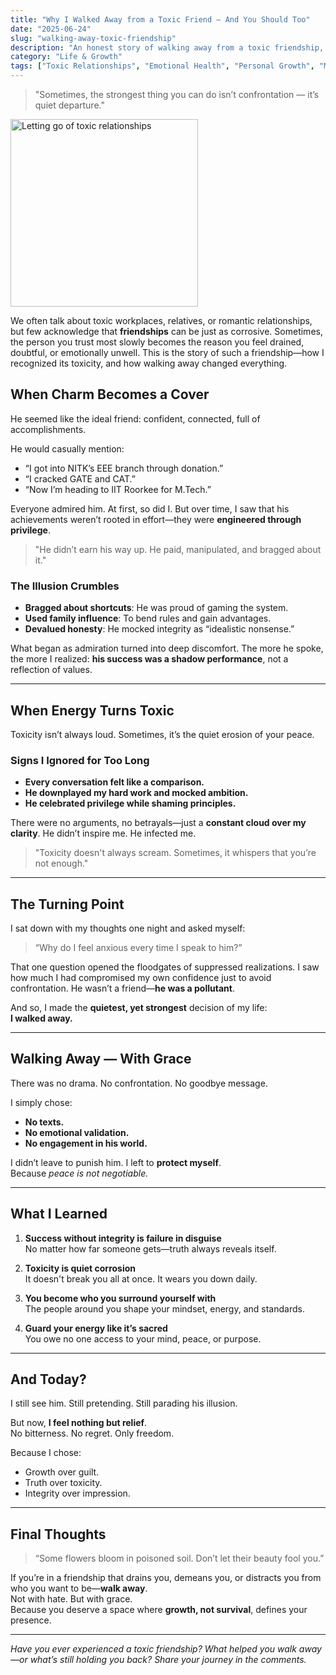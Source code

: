 ```yaml
---
title: "Why I Walked Away from a Toxic Friend — And You Should Too"
date: "2025-06-24"
slug: "walking-away-toxic-friendship"
description: "An honest story of walking away from a toxic friendship, learning self-worth, and reclaiming emotional peace."
category: "Life & Growth"
tags: ["Toxic Relationships", "Emotional Health", "Personal Growth", "Mental Peace"]
---
```


<div style={{ display: 'flex', flexDirection: 'row', gap: '20px', alignItems: 'center', marginBottom: '30px' }}>
  <div style={{ flex: '1' }}>
    <blockquote style={{ fontSize: '1.2em', fontStyle: 'italic', borderLeft: '4px solid #6366f1', paddingLeft: '15px', margin: '0' }}>
      "Sometimes, the strongest thing you can do isn’t confrontation — it’s quiet departure."
    </blockquote>
  </div>
  <div style={{ flex: '1' }}>
    <img 
      src="https://sdmntprnorthcentralus.oaiusercontent.com/files/00000000-1cac-622f-8200-0cc99892edc6/raw?se=2025-06-24T07%3A51%3A31Z&sp=r&sv=2024-08-04&sr=b&scid=6acaba3d-557e-5d0e-a024-e06c0f9c5764&skoid=add8ee7d-5fc7-451e-b06e-a82b2276cf62&sktid=a48cca56-e6da-484e-a814-9c849652bcb3&skt=2025-06-23T12%3A31%3A44Z&ske=2025-06-24T12%3A31%3A44Z&sks=b&skv=2024-08-04&sig=zOw%2BOaT4pBlTT7F5OzGQ0DyJiVr8i8km7v4woWIuCBo%3D"
      alt="Letting go of toxic relationships"
      width="300"
      height="300"
      style={{ borderRadius: '8px', boxShadow: '0 4px 6px rgba(0,0,0,0.1)' }}
    />
  </div>
</div>

We often talk about toxic workplaces, relatives, or romantic relationships, but few acknowledge that **friendships** can be just as corrosive. Sometimes, the person you trust most slowly becomes the reason you feel drained, doubtful, or emotionally unwell. This is the story of such a friendship—how I recognized its toxicity, and how walking away changed everything.

## When Charm Becomes a Cover

He seemed like the ideal friend: confident, connected, full of accomplishments.

He would casually mention:
- “I got into NITK’s EEE branch through donation.”
- “I cracked GATE and CAT.”
- “Now I’m heading to IIT Roorkee for M.Tech.”

Everyone admired him. At first, so did I. But over time, I saw that his achievements weren’t rooted in effort—they were **engineered through privilege**.

> "He didn’t earn his way up. He paid, manipulated, and bragged about it."

### The Illusion Crumbles

- **Bragged about shortcuts**: He was proud of gaming the system.
- **Used family influence**: To bend rules and gain advantages.
- **Devalued honesty**: He mocked integrity as “idealistic nonsense.”

What began as admiration turned into deep discomfort. The more he spoke, the more I realized: **his success was a shadow performance**, not a reflection of values.

---

## When Energy Turns Toxic

Toxicity isn’t always loud. Sometimes, it’s the quiet erosion of your peace.

### Signs I Ignored for Too Long

- **Every conversation felt like a comparison.**
- **He downplayed my hard work and mocked ambition.**
- **He celebrated privilege while shaming principles.**

There were no arguments, no betrayals—just a **constant cloud over my clarity**. He didn’t inspire me. He infected me.

> "Toxicity doesn't always scream. Sometimes, it whispers that you’re not enough."

---

## The Turning Point

I sat down with my thoughts one night and asked myself:

> “Why do I feel anxious every time I speak to him?”

That one question opened the floodgates of suppressed realizations. I saw how much I had compromised my own confidence just to avoid confrontation. He wasn’t a friend—**he was a pollutant**.

And so, I made the **quietest, yet strongest** decision of my life:  
**I walked away.**

---

## Walking Away — With Grace

There was no drama. No confrontation. No goodbye message.

I simply chose:
- **No texts.**
- **No emotional validation.**
- **No engagement in his world.**

I didn’t leave to punish him. I left to **protect myself**.  
Because *peace is not negotiable.*

---

## What I Learned

1. **Success without integrity is failure in disguise**  
   No matter how far someone gets—truth always reveals itself.

2. **Toxicity is quiet corrosion**  
   It doesn't break you all at once. It wears you down daily.

3. **You become who you surround yourself with**  
   The people around you shape your mindset, energy, and standards.

4. **Guard your energy like it’s sacred**  
   You owe no one access to your mind, peace, or purpose.

---

## And Today?

I still see him. Still pretending. Still parading his illusion.

But now, **I feel nothing but relief**.  
No bitterness. No regret. Only freedom.

Because I chose:
- Growth over guilt.
- Truth over toxicity.
- Integrity over impression.

---

## Final Thoughts

> “Some flowers bloom in poisoned soil. Don’t let their beauty fool you.”

If you’re in a friendship that drains you, demeans you, or distracts you from who you want to be—**walk away**.  
Not with hate. But with grace.  
Because you deserve a space where **growth, not survival**, defines your presence.

---

*Have you ever experienced a toxic friendship? What helped you walk away—or what’s still holding you back? Share your journey in the comments.*  
